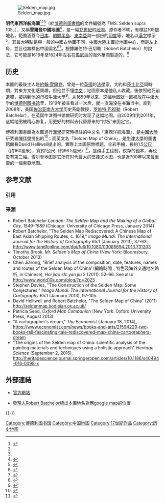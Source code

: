 [[File:Selden_map.jpg|thumbnail]]

'''明代東西洋航海圖'''<ref>{{Cite web|title=「針路藍縷：牛津大學珍藏明代海圖及外銷瓷」展覽|url=http://timable.com/event/384570|accessdate=2020-10-03|author=|date=|format=|work=Timable香港事件|publisher=|language=zh-hk|archive-date=2021-12-10|archive-url=https://web.archive.org/web/20211210233449/http://timable.com/event/384570|dead-url=no}}</ref><ref name="world10k" /><ref name="聶洪萍" />（於[[博德利圖書館|博德利圖書館]]的文件編號為「MS. Selden supra 105」），又稱'''雪爾登中國地圖'''<ref>{{Cite journal|title=《雪尔登中国地图》的发现与研究|author=龚缨晏; 许俊琳|url=http://www.cssn.cn/zgs/zgs_lsdlx/201602/t20160226_2885679.shtml|journal=史学理论研究|issue=3|doi=|others=|year=2015|volume=|page=|pmid=|access-date=2020-10-03|archive-date=2021-07-10|archive-url=https://web.archive.org/web/20210710011124/http://www.cssn.cn/zgs/zgs_lsdlx/201602/t20160226_2885679.shtml|dead-url=no}}</ref>，是一幅[[17世紀|17世紀]]的[[地圖|地圖]]，原作者不明，有標註105個地名，範圍涵蓋今[[日本|日本]]、[[朝鮮半島|朝鮮半島]]、[[東南亞|東南亞]]與一部份的[[印度|印度]]等，地名以[[漢字|漢字]]標示<ref name=聶洪萍>{{cite web|author1=[[聶洪萍|聶洪萍]]|title=「東西洋航海圖」 與明代中國|url=https://www.bodleian.ox.ac.uk/__data/assets/pdf_file/0006/165093/Selden-Map-Chinese.pdf|accessdate=2015-10-28|archive-date=2016-04-19|archive-url=https://web.archive.org/web/20160419075453/http://www.bodleian.ox.ac.uk/__data/assets/pdf_file/0006/165093/Selden-Map-Chinese.pdf|dead-url=no}}</ref>{{rp|14}}。其最大特點是與一般的中國古地圖不同，[[中國|中國大陸]]未置於地圖中心，而是左上角，並且也無標出中國國名<ref>{{cite web|title=英國牛津大學公開一幅明朝中葉彩繪航海圖|url=http://gis.rchss.sinica.edu.tw/mapdap/?p=2560|publisher=中央研究院地圖與遙測影像數位典藏計畫|accessdate=2015-10-28|date=2012-12-21|archive-date=2016-03-04|archive-url=https://web.archive.org/web/20160304192016/http://gis.rchss.sinica.edu.tw/mapdap/?p=2560|dead-url=no}}</ref><ref name=singpao>{{cite news|title=展出中國最早手繪航海圖|url=http://www.singpao.com/xw/yw/201403/t20140321_495870.html|accessdate=2015-10-28|agency=香港成報|date=2014-03-21}}{{dead link|date=2017年12月 |bot=InternetArchiveBot |fix-attempted=yes }}</ref>。根據羅伯特·巴切勒（Robert Batchelor）的說法，它可能是1618年至1624年左右在[[馬尼拉|馬尼拉]]的海外華商製造的。<ref name=tandfonline>{{cite news|author1=Robert Batchelor|title=The Selden Map Rediscovered: A Chinese Map of East Asian Shipping Routes, c. 1619|url=http://www.tandfonline.com/doi/full/10.1080/03085694.2013.731203|agency=Imago Mundi: The International Journal for the History of Cartography|date=2013-01|accessdate=2018-01-31|archive-date=2021-12-07|archive-url=https://web.archive.org/web/20211207005909/https://www.tandfonline.com/doi/full/10.1080/03085694.2013.731203|dead-url=no}}</ref>

==历史==
本圖的最後主人是[[约翰·塞尔登|約翰·雪爾登]]，曾是一位[[英國|英國]]的[[法學|法學]]家，大約和[[莎士比亞|莎士比亞]]同時期，對東方文化感興趣，但他並不懂[[中文|中文]]；地圖原本是他私人收藏，後依照他死前[[遺囑|遺囑]]，被捐到他的母校[[牛津大學|牛津大學]]<ref>{{cite news|author1=肖曼|title=加拿大汉学家卜正民教授谈《约翰-塞尔登地图》一书 (二)|url=http://cn.rfi.fr/%E4%B8%AD%E5%9B%BD/20150701-%E5%8A%A0%E6%8B%BF%E5%A4%A7%E6%B1%89%E5%AD%A6%E5%AE%B6%E5%8D%9C%E6%AD%A3%E6%B0%91%E6%95%99%E6%8E%88%E8%B0%88%E3%80%8A%E7%BA%A6%E7%BF%B0-%E5%A1%9E%E5%B0%94%E7%99%BB%E5%9C%B0%E5%9B%BE%E3%80%8B%E4%B8%80%E4%B9%A6-%E4%BA%8C|accessdate=2015-10-28|agency=[[法廣|法廣]]|date=2015-07-01|archive-date=2015-08-23|archive-url=https://web.archive.org/web/20150823113405/http://cn.rfi.fr/%E4%B8%AD%E5%9B%BD/20150701-%E5%8A%A0%E6%8B%BF%E5%A4%A7%E6%B1%89%E5%AD%A6%E5%AE%B6%E5%8D%9C%E6%AD%A3%E6%B0%91%E6%95%99%E6%8E%88%E8%B0%88%E3%80%8A%E7%BA%A6%E7%BF%B0-%E5%A1%9E%E5%B0%94%E7%99%BB%E5%9C%B0%E5%9B%BE%E3%80%8B%E4%B8%80%E4%B9%A6-%E4%BA%8C|dead-url=no}}</ref>。从1659年以来，这幅地图就一直被放在牛津大学的[[博德利图书馆|博德利图书馆]]里，1919年被查看过一次后，就一直淹没在书海当中。直到2008年，美国[[佐治亚南方大学|佐治亚南方大学]]历史系副教授，[[罗伯特·巴彻勒|罗伯特·巴彻勒]]（Robert Batchelor），在英国牛津图书馆做研究时发现了这幅地图。自2009年到2011年，这幅地图被精心修复，用更好的材料去代替原来的“衬板”来固定它。

博德利圖書館為本圖進行[[漢學|漢學]]研究時標註的中文名「東西洋航海圖」，是[[中華人民共和國|中國大陸]]研究者[[陳佳榮|陳佳榮]]提出的<ref name=world10k>{{cite web|author1=陳佳榮|title=新近發現的《明代東西洋航海圖》略析|url=http://www.world10k.com/blog/?p=2025|accessdate=2015-10-28|archive-date=2015-09-26|archive-url=https://web.archive.org/web/20150926105753/http://www.world10k.com/blog/?p=2025|dead-url=no}}</ref>；而英文名「Selden Map of China」，是[[牛津大學|牛津大學]]的圖書館館長David Helliwell提出的。實際上本圖原無標題，全彩手繪，長約1.5[[公尺|公尺]]（约160厘米），寬約1公尺（约96.5厘米）<ref>{{cite web|author1=Bodleian Library|title=Map of China from the early 17th century|url=http://blogs.bodleian.ox.ac.uk/theconveyor/2008/06/04/map-of-china-from-the-early-17th-century/|accessdate=2015-10-28|date=2008-06-04|archive-url=https://web.archive.org/web/20160306071330/http://blogs.bodleian.ox.ac.uk/theconveyor/2008/06/04/map-of-china-from-the-early-17th-century/|archive-date=2016-03-06|dead-url=yes}}</ref>，是纯手工绘制，仅存的孤本，再也没有第二幅。雪尔登地图是它所在时代最大的壁挂式地图，也是近700年以来最重要的一幅東亞地图。

== 参考文献 ==
=== 引用 ===
{{Reflist}}

=== 来源 ===
{{ReflistH}}
* Robert Batchelor ''London: The Selden Map and the Making of a Global City, 1549-1689'' (Chicago: University of Chicago Press, January 2014)
* Robert Batchelor, "The Selden Map Rediscovered: A Chinese Map of East Asian Shipping Routes, c. 1619," ''Imago Mundi: The International Journal for the History of Cartography'' 65:1 (January 2013), 37-63; http://www.tandfonline.com/doi/full/10.1080/03085694.2013.731203 {{Wayback|url=http://www.tandfonline.com/doi/full/10.1080/03085694.2013.731203 |date=20211207005909 }}
* Timothy Brook, ''Mr. Selden's Map of China'' (New York: Bloomsbury, October 2013)
* Chen Jiarong, "Brief analysis of the composition, date, features, names and routes of the Selden Map of China’ (編繪時間﹑特色及海外交通地名略析, in Chinese), ''Hai jiao shi yan jiu'' 2 (2011): 52–66.  See also http://www.world10k.com/blog/?p=2025 {{Wayback|url=http://www.world10k.com/blog/?p=2025 |date=20150926105753 }}.
* Stephen Davies, "The Construction of the Selden Map: Some Conjectures," ''Imago Mundi: The International Journal for the History of Cartography'' 65:1 (January 2013), 97-105.
* David Helliwell and Robert Batchelor, "The Selden Map of China" (2011) http://seldenmap.bodleian.ox.ac.uk/ {{Wayback|url=http://seldenmap.bodleian.ox.ac.uk/ |date=20160512213213 }}
* Patricia Seed, ''Oxford Map Companion'' (New York: Oxford University Press, August 2013)
* "A cartographer's dream," ''The Economist'' (January 18, 2014), https://www.economist.com/news/books-and-arts/21594229-two-books-tell-fascinating-tale-rediscovered-map-china-cartographers-dream {{Wayback|url=https://www.economist.com/news/books-and-arts/21594229-two-books-tell-fascinating-tale-rediscovered-map-china-cartographers-dream |date=20171012061707 }}
* "The origins of the Selden map of China: scientific analysis of the painting materials and techniques using a holistic approach" ''Heritage Science'' (September 2, 2016), http://heritagesciencejournal.springeropen.com/articles/10.1186/s40494-016-0098-x {{Wayback|url=http://heritagesciencejournal.springeropen.com/articles/10.1186/s40494-016-0098-x |date=20180201192950 }}
{{ReflistF}}

== 外部連結 ==
* {{en}}[http://seldenmap.bodleian.ox.ac.uk 官方網站] {{Wayback|url=http://seldenmap.bodleian.ox.ac.uk/ |date=20160512213213 }}
* [http://www.thinkingpast.com/seldenfusionlarge.html 發現人Robert Batchelor標出本圖地名對應google map的位置] {{Wayback|url=http://www.thinkingpast.com/seldenfusionlarge.html |date=20170428202914 }}

{{-}}
{{中国地图}}

[[Category:博德利图书馆|Category:博德利图书馆]]
[[Category:中国地图|Category:中国地图]]
[[Category:17世紀作品|Category:17世紀作品]]
[[Category:历史地图|Category:历史地图]]